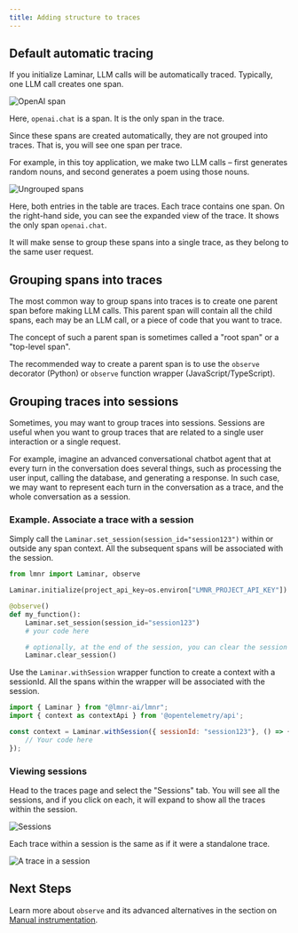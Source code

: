 ```yaml
---
title: Adding structure to traces
---
```



## Default automatic tracing

If you initialize Laminar, LLM calls will be automatically traced.
Typically, one LLM call creates one span.

<div style={{ border: '1px solid #2B2B30', borderRadius: '8px', overflow: 'hidden' }}>
  <img src="/images/traces/trace-openai.png" alt="OpenAI span" style={{ margin: '0px' }}/>
</div>

Here, `openai.chat` is a span. It is the only span in the trace.

Since these spans are created automatically, they are not grouped into traces.
That is, you will see one span per trace.

For example, in this toy application, we make two LLM calls – first generates 
random nouns, and second generates a poem using those nouns.

<div style={{ border: '1px solid #2B2B30', borderRadius: '8px', overflow: 'hidden' }}>
  <img src="/images/traces/ungrouped-spans.png" alt="Ungrouped spans" style={{ margin: '0px' }}/>
</div>

Here, both entries in the table are traces. Each trace contains one span.
On the right-hand side, you can see the expanded view of the trace. It shows
the only span `openai.chat`.

It will make sense to group these spans into a single trace, as they belong to the same user request.

## Grouping spans into traces

The most common way to group spans into traces is to create one parent span before making LLM calls.
This parent span will contain all the child spans, each may be an LLM call, or a piece of code that you want to trace.

The concept of such a parent span is sometimes called a "root span" or a "top-level span".

The recommended way to create a parent span is to use the `observe` decorator (Python)
or `observe` function wrapper (JavaScript/TypeScript).

<ObserveExample />

## Grouping traces into sessions

Sometimes, you may want to group traces into sessions. 
Sessions are useful when you want to group traces that are related to a single user interaction or a single request.

For example, imagine an advanced conversational chatbot agent that at every turn in the conversation
does several things, such as processing the user input, calling the database, and generating a response.
In such case, we may want to represent each turn in the conversation as a trace, and the whole conversation as a session.

### Example. Associate a trace with a session

<Tabs>
<Tab title="Python">

Simply call the `Laminar.set_session(session_id="session123")` within or outside any span context.
All the subsequent spans will be associated with the session.

```python
from lmnr import Laminar, observe

Laminar.initialize(project_api_key=os.environ["LMNR_PROJECT_API_KEY"])

@observe()
def my_function():
    Laminar.set_session(session_id="session123")
    # your code here

    # optionally, at the end of the session, you can clear the session id
    Laminar.clear_session()
```
</Tab>
<Tab title="JavaScript/TypeScript">

Use the `Laminar.withSession` wrapper function to create a context with a sessionId.
All the spans within the wrapper will be associated with the session.

```javascript
import { Laminar } from "@lmnr-ai/lmnr";
import { context as contextApi } from '@opentelemetry/api';

const context = Laminar.withSession({ sessionId: "session123"}, () => {
    // Your code here
});
```
</Tab>
</Tabs>

### Viewing sessions

Head to the traces page and select the "Sessions" tab. You will see all the sessions,
and if you click on each, it will expand to show all the traces within the session.

<div style={{ border: '1px solid #2B2B30', borderRadius: '8px', overflow: 'hidden' }}>
  <img src="/images/traces/sessions.png" alt="Sessions" style={{ margin: '0px' }}/>
</div>

Each trace within a session is the same as if it were a standalone trace.

<div style={{ border: '1px solid #2B2B30', borderRadius: '8px', overflow: 'hidden' }}>
  <img src="/images/traces/trace-in-session.png" alt="A trace in a session" style={{ margin: '0px' }}/>
</div>

## Next Steps

Learn more about `observe` and its advanced alternatives in the section on
[Manual instrumentation](/tracing/manual-instrumentation).

